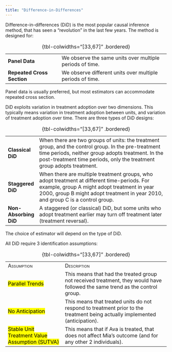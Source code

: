 ```yaml
---
title: "Difference-in-Differences"
---
```


Difference-in-differences (DiD) is the most popular causal inference method, that has seen a "revolution" in the last few years. The method is designed for:

|                            |                                                           |
|------------------------|------------------------------------------------|
| **Panel Data**             | We observe the same units over multiple periods of time.  |
| **Repeated Cross Section** | We observe different units over multiple periods of time. |

: {tbl-colwidths="\[33,67\]" .bordered}

::: small
Panel data is usually preferred, but most estimators can accommodate repeated cross section.
:::

DiD exploits variation in treatment adoption over two dimensions. This typically means variation in treatment adoption between units, and variation of treatment adoption over time. There are three types of DiD designs:

|                       |                                                                                                                                                                                                                                   |
|-------------|-----------------------------------------------------------|
| **Classical DiD**     | When there are two groups of units: the treatment group, and the control group. In the pre-treatment time periods, neither group adopts treatment. In the post-treatment time periods, only the treatment group adopts treatment. |
| **Staggered DiD**     | When there are multiple treatment groups, who adopt treatment at different time-periods. For example, group A might adopt treatment in year 2000, group B might adopt treatment in year 2010, and group C is a control group.     |
| **Non-Absorbing DiD** | A staggered (or classical) DiD, but some units who adopt treatment earlier may turn off treatment later (treatment reversal).                                                                                                     |

: {tbl-colwidths="\[33,67\]" .bordered}

::: small
The choice of estimator will depend on the type of DiD.
:::

All DiD require 3 identification assumptions:

|                                                         |                                                                                                                             |
|-------------------------|----------------------------------------------|
| [Assumption]{.smallcaps}                                | [Description]{.smallcaps}                                                                                                   |
| [Parallel Trends]{.mark}                                | This means that had the treated group not received treatment, they would have followed the same trend as the control group. |
| [No Anticipation]{.mark}                                | This means that treated units do not respond to treatment prior to the treatment being actually implemented (anticipation). |
| [Stable Unit Treatment Value Assumption (SUTVA)]{.mark} | This means that if Ava is treated, that does not affect Mia's outcome (and for any other 2 individuals).                    |

: {tbl-colwidths="\[33,67\]" .bordered}
